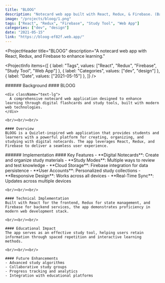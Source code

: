 ```yaml
---
title: "BLOOG"
description: "Notecard web app built with React, Redux, & Firebase. (Basically knockoff quizlet)."
image: "/projects/bloog/1.png"
tags: ["React", "Redux", "Firebase", "Study Tool", "Web App"]
categories: ["dev", "design"]
date: "2021-05-15"
link: "https://bloog-ef82f.web.app/"
---
```


<ProjectHeader
  title="BLOOG"
  description="A notecard web app with React, Redux, and Firebase to enhance learning."
>
  <ProjectInfo
    items={[
      { label: "Tags", values: ["React", "Redux", "Firebase", "Study Tool", "Web App"] },
      { label: "Categories", values: ["dev", "design"] },
      { label: "Date", values: ["2021-05-15"] },
    ]}
  />
</ProjectHeader>

<SplitSection>
  <SectionColumn size={4}>
    ###### Background
  </SectionColumn>
  <SectionColumn size={12}>
    #### BLOOG

    <div className="text-lg">
      A comprehensive notecard web application designed to enhance learning through digital flashcards and study tools, built with modern web technologies.
    </div>

    <br/><br/><br/>

    #### Overview
    BLOOG is a Quizlet-inspired web application that provides students and learners with a powerful platform for creating, organizing, and studying with digital notecards. The app leverages React, Redux, and Firebase to deliver a seamless user experience.
  </SectionColumn>
  <SectionColumn size={2}>
  </SectionColumn>
</SplitSection>

<SplitSection>
  <SectionColumn size={4}>
    ###### Implementation
  </SectionColumn>
  <SectionColumn size={12}>
    #### Key Features
    - **Digital Notecards**: Create and organize study materials
    - **Study Modes**: Multiple ways to review and test knowledge
    - **Cloud Storage**: Firebase integration for data persistence
    - **User Accounts**: Personalized study collections
    - **Responsive Design**: Works across all devices
    - **Real-Time Sync**: Updates across multiple devices

    <br/><br/><br/>

    #### Technical Implementation
    Built with React for the frontend, Redux for state management, and Firebase for backend services, the app demonstrates proficiency in modern web development stack.

    <br/><br/><br/>

    #### Educational Impact
    The app serves as an effective study tool, helping users retain information through spaced repetition and interactive learning methods.

    <br/><br/><br/>

    #### Future Enhancements
    - Advanced study algorithms
    - Collaborative study groups
    - Progress tracking and analytics
    - Integration with educational platforms
  </SectionColumn>
  <SectionColumn size={2}>
  </SectionColumn>
</SplitSection>